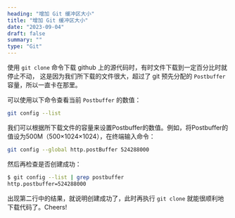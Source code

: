 ```yaml
---
heading: "增加 Git 缓冲区大小"
title: "增加 Git 缓冲区大小"
date: "2023-09-04"
draft: false
summary: ""
type: "Git"
---
```




使用 `git clone` 命令下载 github 上的源代码时，有时文件下载到一定百分比时就停止不动， 这是因为我们所下载的文件很大，超过了 git 预先分配的 `Postbuffer` 容量，所以一直卡在那里。

可以使用以下命令查看当前 `Postbuffer` 的数值：

```bash
git config --list
```

我们可以根据所下载文件的容量来设置Postbuffer的数值。例如，将Postbuffer的值设为500M（500×1024×1024），在终端输入命令：

```bash
git config --global http.postBuffer 524288000
```

然后再检查是否创建成功：

```bash {2} showLineNumbers
$ git config --list | grep postbuffer
http.postbuffer=524288000
```

出现第二行中的结果，就说明创建成功了，此时再执行 `git clone` 就能很顺利地下载代码了。Cheers! <Twemoji emoji="clinking-beer-mugs" />
